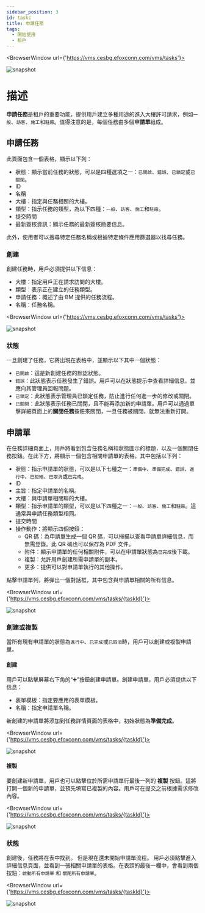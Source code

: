 ```yaml
---
sidebar_position: 3
id: tasks
title: 申請任務
tags:
  - 開始使用
  - 租戶
---
```



<BrowserWindow url={'https://vms.cesbg.efoxconn.com/vms/tasks'}>

![snapshot](../assets/vms/vms-tasks-zh-hant.png)

</BrowserWindow>

# 描述

**申請任務**是租戶的重要功能，提供用戶建立多種用途的進入大樓許可請求，例如`一般`、`訪客`、`施工`和`駐廠`。值得注意的是，每個任務由多個**申請單**組成。

## 申請任務

此頁面包含一個表格，顯示以下列：

- 狀態：顯示當前任務的狀態，可以是四種選項之一：`已開啟`、`錯誤`、`已鎖定`或`已關閉`。
- ID
- 名稱
- 大樓：指定與任務相關的大樓。
- 類型：指示任務的類型，為以下四種：`一般`、`訪客`、`施工`和`駐廠`。
- 提交時間
- 最新簽核資訊：顯示任務的最新簽核簡要信息。

此外，使用者可以搜尋特定任務名稱或根據特定條件應用篩選器以找尋任務。

### 創建

創建任務時，用戶必須提供以下信息：

- 大樓：指定用戶正在請求訪問的大樓。
- 類型：表示正在建立的任務類型。
- 申請任務：概述了由 BM 提供的任務流程。
- 名稱：任務名稱。

<BrowserWindow url={'https://vms.cesbg.efoxconn.com/vms/tasks'}>

![snapshot](../assets/vms/vms-create-task-zh-hant.png)

</BrowserWindow>

### 狀態

一旦創建了任務，它將出現在表格中，並顯示以下其中一個狀態：

- `已開啟`：這是新創建任務的默認狀態。
- `錯誤`：此狀態表示任務發生了錯誤。用戶可以在狀態提示中查看詳細信息，並應向其管理員回報問題。
- `已鎖定`：此狀態表示管理員已鎖定任務，防止進行任何進一步的修改或關閉。
- `已關閉`：此狀態表示任務已關閉，且不能再添加新的申請單。用戶可以通過單擊詳細頁面上的**關閉任務**按鈕來關閉，一旦任務被關閉，就無法重新打開。

## 申請單

在任務詳細頁面上，用戶將看到包含任務名稱和狀態圖示的標題，以及一個關閉任務按鈕。在此下方，將顯示一個包含相關申請單的表格，其中包括以下列：

- 狀態：指示申請單的狀態，可以是以下七種之一：`準備中`、`準備完成`、`錯誤`、`進行中`、`已拒絕`、`已取消`或`已完成`。
- ID
- 主旨：指定申請單的名稱。
- 大樓：與申請單相關聯的大樓。
- 類型：指示申請單的類型，可以是以下四種之一：`一般`、`訪客`、`施工`和`駐廠`。這通常與申請任務類型相同。
- 提交時間
- 操作動作：將顯示四個按鈕：
  - QR 碼：為申請單生成一個 QR 碼，可以掃描以查看申請單詳細信息，而無需登錄。此 QR 碼也可以保存為 PDF 文件。
  - 附件：顯示申請單的任何相關附件，可以在申請單狀態為`已完成`後下載。
  - 複製：允許用戶創建所需申請單的副本。
  - 更多：提供可以對申請單執行的其他操作。

點擊申請單列，將彈出一個對話框，其中包含與申請單相關的所有信息。

<BrowserWindow url={'https://vms.cesbg.efoxconn.com/vms/tasks/{taskId}'}>

![snapshot](../assets/vms/vms-ticket-content-zh-hant.png)

</BrowserWindow>

### 創建或複製

當所有現有申請單的狀態為`進行中`、`已完成`或`已取消`時，用戶可以創建或複製申請單。

#### 創建

用戶可以點擊屏幕右下角的“➕”按鈕創建申請單。創建申請單，用戶必須提供以下信息：

- 表單模板：指定要應用的表單模板。
- 名稱：指定申請單名稱。

新創建的申請單將添加到任務詳情頁面的表格中，初始狀態為**準備完成**。

<BrowserWindow url={'https://vms.cesbg.efoxconn.com/vms/tasks/{taskId}'}>

![snapshot](../assets/vms/vms-create-ticket-zh-hant.png)

</BrowserWindow>

#### 複製

要創建新申請單，用戶也可以點擊位於所需申請單行最後一列的 **複製** 按鈕。這將打開一個新的申請單，並預先填寫已複製的內容。用戶可在提交之前根據需求修改內容。

<BrowserWindow url={'https://vms.cesbg.efoxconn.com/vms/tasks/{taskId}'}>

![snapshot](../assets/vms/vms-copy-ticket-zh-hant.png)

</BrowserWindow>

### 狀態

創建後，任務將在表中找到。 但是現在還未開始申請單流程。 用戶必須點擊進入詳細信息頁面，並看到一張相關申請單的表格。在表頭的最後一欄中，會看到兩個按鈕：`啟動所有申請單` 和 `關閉所有申請單`。

<BrowserWindow url={'https://vms.cesbg.efoxconn.com/vms/tasks/{taskId}'}>

![snapshot](../assets/vms/vms-task-tickets-zh-hant.png)

</BrowserWindow>
